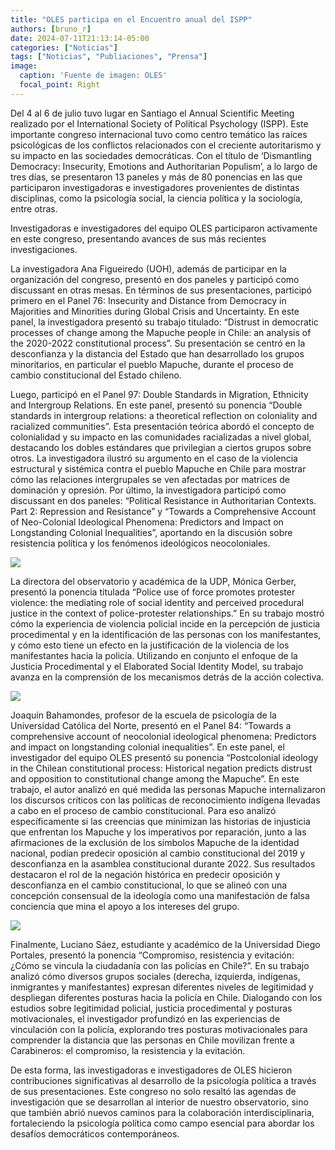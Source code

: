 ```yaml
---
title: "OLES participa en el Encuentro anual del ISPP"
authors: [bruno_r]
date: 2024-07-11T21:13:14-05:00
categories: ["Noticias"]
tags: ["Noticias", "Publiaciones", "Prensa"]
image:
  caption: 'Fuente de imagen: OLES'
  focal_point: Right
---
```


Del 4 al 6 de julio tuvo lugar en Santiago el Annual Scientific Meeting realizado por el International Society of Political Psychology (ISPP). Este importante congreso internacional tuvo como centro temático las raíces psicológicas de los conflictos relacionados con el creciente autoritarismo y su impacto en las sociedades democráticas. Con el título de ‘Dismantling Democracy: Insecurity, Emotions and Authoritarian Populism’, a lo largo de tres días, se presentaron 13 paneles y más de 80 ponencias en las que participaron investigadoras e investigadores provenientes de distintas disciplinas, como la psicología social, la ciencia política y la sociología, entre otras.

Investigadoras e investigadores del equipo OLES participaron activamente en este congreso, presentando avances de sus más recientes investigaciones.

La investigadora Ana Figueiredo (UOH), además de participar en la organización del congreso, presentó en dos paneles y participó como discussant en otras mesas. En términos de sus presentaciones, participó primero en el Panel 76: Insecurity and Distance from Democracy in Majorities and Minorities during Global Crisis and Uncertainty. En este panel, la investigadora presentó su trabajo titulado: "Distrust in democratic processes of change among the Mapuche people in Chile: an analysis of the 2020-2022 constitutional process". Su presentación se centró en la desconfianza y la distancia del Estado que han desarrollado los grupos minoritarios, en particular el pueblo Mapuche, durante el proceso de cambio constitucional del Estado chileno.

Luego, participó en el Panel 97: Double Standards in Migration, Ethnicity and Intergroup Relations. En este panel, presentó su ponencia "Double standards in intergroup relations: a theoretical reflection on coloniality and racialized communities". Esta presentación teórica abordó el concepto de colonialidad y su impacto en las comunidades racializadas a nivel global, destacando los dobles estándares que privilegian a ciertos grupos sobre otros. La investigadora ilustró su argumento en el caso de la violencia estructural y sistémica contra el pueblo Mapuche en Chile para mostrar cómo las relaciones intergrupales se ven afectadas por matrices de dominación y opresión. Por último, la investigadora participó como discussant en dos paneles: “Political Resistance in Authoritarian Contexts. Part 2: Repression and Resistance” y “Towards a Comprehensive Account of Neo-Colonial Ideological Phenomena: Predictors and Impact on Longstanding Colonial Inequalities”, aportando en la discusión sobre resistencia política y los fenómenos ideológicos neocoloniales.

![](ana_ispp.jpg)

La directora del observatorio y académica de la UDP, Mónica Gerber, presentó la ponencia titulada “Police use of force promotes protester violence: the mediating role of social identity and perceived procedural justice in the context of police-protester relationships." En su trabajo mostró cómo la experiencia de violencia policial incide en la percepción de justicia procedimental y en la identificación de las personas con los manifestantes, y cómo esto tiene un efecto en la justificación de la violencia de los manifestantes hacia la policía. Utilizando en conjunto el enfoque de la Justicia Procedimental y el Elaborated Social Identity Model, su trabajo avanza en la comprensión de los mecanismos detrás de la acción colectiva.

![](monica_ispp.jpg)

Joaquín Bahamondes, profesor de la escuela de psicología de la Universidad Católica del Norte, presentó en el Panel 84: “Towards a comprehensive account of neocolonial ideological phenomena: Predictors and impact on longstanding colonial inequalities”. En este panel, el investigador del equipo OLES presentó su ponencia “Postcolonial ideology in the Chilean constitutional process: Historical negation predicts distrust and opposition to constitutional change among the Mapuche”.  En este trabajo, el autor analizó en qué medida las personas Mapuche internalizaron los discursos críticos con las políticas de reconocimiento indígena llevadas a cabo en el proceso de cambio constitucional. Para eso analizó específicamente si las creencias que minimizan las historias de injusticia que enfrentan los Mapuche y los imperativos por reparación, junto a las afirmaciones de la exclusión de los símbolos Mapuche de la identidad nacional, podían predecir oposición al cambio constitucional del 2019 y desconfianza en la asamblea constitucional durante 2022.  Sus resultados destacaron el rol de la negación histórica en predecir oposición y desconfianza en el cambio constitucional, lo que se alineó con una concepción consensual de la ideología como una manifestación de falsa conciencia que mina el apoyo a los intereses del grupo.  

![](joaquin_ispp.jpg)

Finalmente, Luciano Sáez, estudiante y académico de la Universidad Diego Portales, presentó la ponencia “Compromiso, resistencia y evitación: ¿Cómo se vincula la ciudadanía con las policías en Chile?”. En su trabajo analizó cómo diversos grupos sociales (derecha, izquierda, indígenas, inmigrantes y manifestantes) expresan diferentes niveles de legitimidad y despliegan diferentes posturas hacia la policía en Chile. Dialogando con los estudios sobre legitimidad policial, justicia procedimental y posturas motivacionales, el investigador profundizó en las experiencias de vinculación con la policía, explorando tres posturas motivacionales para comprender la distancia que las personas en Chile movilizan frente a Carabineros: el compromiso, la resistencia y la evitación.

De esta forma, las investigadoras e investigadores de OLES hicieron contribuciones significativas al desarrollo de la psicología política a través de sus presentaciones. Este congreso no solo resaltó las agendas de investigación que se desarrollan al interior de nuestro observatorio, sino que también abrió nuevos caminos para la colaboración interdisciplinaria, fortaleciendo la psicología política como campo esencial para abordar los desafíos democráticos contemporáneos.
